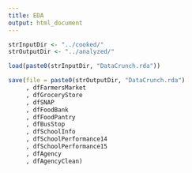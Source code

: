 ```yaml
---
title: EDA
output: html_document
---
```


```r
strInputDir <- "../cooked/"
strOutputDir <- "../analyzed/"
```

```r
load(paste0(strInputDir, "DataCrunch.rda"))
```


```r
save(file = paste0(strOutputDir, "DataCrunch.rda")
     , dfFarmersMarket
     , dfGroceryStore
     , dfSNAP
     , dfFoodBank
     , dfFoodPantry
     , dfBusStop
     , dfSchoolInfo
     , dfSchoolPerformance14
     , dfSchoolPerformance15
     , dfAgency
     , dfAgencyClean)
```
